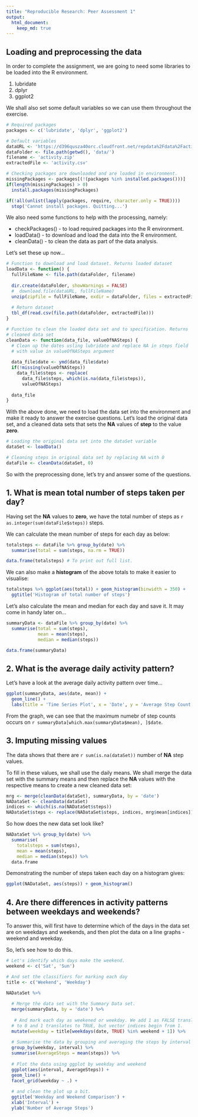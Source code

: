 ```yaml
---
title: "Reproducible Research: Peer Assessment 1"
output: 
  html_document:
    keep_md: true
---
```



## Loading and preprocessing the data
In order to complete the assignment, we are going to need some libraries to be 
loaded into the R environment.  

1. lubridate
2. dplyr
3. ggplot2

We shall also set some default variables so we can use them throughout the 
exercise.

```r
# Required packages
packages <- c('lubridate', 'dplyr', 'ggplot2')

# Default variables
dataURL <- 'https://d396qusza40orc.cloudfront.net/repdata%2Fdata%2Factivity.zip'
dataFolder <- file.path(getwd(), 'data/')
filename <- 'activity.zip'
extractedFile <- 'activity.csv'

# Checking packages are downloaded and are loaded in environment.
missingPackages <- packages[(!(packages %in% installed.packages()))]
if(length(missingPackages) > 0)
  install.packages(missingPackages)

if(!all(unlist(lapply(packages, require, character.only = TRUE))))
  stop('Cannot install packages. Quitting...')

```
We also need some functions to help with the processing, namely:

* checkPackages() - to load required packages into the R environment.
* loadData() - to download and load the data into the R environment.
* cleanData() - to clean the data as part of the data analysis.

Let's set these up now...
```r

# Function to download and load dataset. Returns loaded dataset
loadData <- function() {
  fullFileName <- file.path(dataFolder, filename)
  
  dir.create(dataFolder, showWarnings = FALSE)
  #  download.file(dataURL, fullFileName)
  unzip(zipfile = fullFileName, exdir = dataFolder, files = extractedFile)
  
  # Return dataset
  tbl_df(read.csv(file.path(dataFolder, extractedFile)))
}

# Function to clean the loaded data set and to specification. Returns 
# cleaned data set 
cleanData <- function(data_file, valueOfNASteps) {
  # Clean up the dates usling lubridate and replace NA in steps field
  # with value in valueOfNASteps argument
  
  data_file$date <- ymd(data_file$date)
  if(!missing(valueOfNASteps))
    data_file$steps <- replace(
      data_file$steps, which(is.na(data_file$steps)), 
      valueOfNASteps)
  
  data_file
}

```
With the above done, we need to load the data set into the environment and make
it ready to answer the exercise questions. Let's load the original data set, 
and a cleaned data sets that sets the **NA** values of **step** to the value
**zero**.

```r

# Loading the original data set into the dataSet variable
dataSet <- loadData()

# Cleaning steps in original data set by replacing NA with 0
dataFile <- cleanData(dataSet, 0)

```
So with the preprocessing done, let's try and answer some of the questions.

## 1. What is mean total number of steps taken per day?
Having set the **NA** values to **zero**, we have the total number of steps 
as `r as.integer(sum(dataFile$steps))` steps. 

We can calculate the mean number of steps for each day as below: 

```r
totalsteps <- dataFile %>% group_by(date) %>% 
  summarise(total = sum(steps, na.rm = TRUE))

data.frame(totalsteps) # To print out full list.
```
We can also make a __histogram__ of the above totals to make it easier to 
visualise: 

```r
totalsteps %>% ggplot(aes(total)) + geom_histogram(binwidth = 350) + 
  ggtitle('Histogram of total number of steps')
```
Let's also calculate the mean and median for each day and save it. It may come 
in handy later on...

```r
summaryData <- dataFile %>% group_by(date) %>% 
  summarise(total = sum(steps), 
            mean = mean(steps), 
            median = median(steps))

data.frame(summaryData)
```
## 2. What is the average daily activity pattern?

Let's have a look at the average daily activity pattern over time...

```r
ggplot(summaryData, aes(date, mean)) + 
  geom_line() + 
  labs(title = 'Time Series Plot', x = 'Date', y = 'Average Step Count')
```

From the graph, we can see that the maximum numebr of step counts occurs on 
`r summaryData[which.max(summaryData$mean), ]$date`.

## 3. Imputing missing values
The data shows that there are `r sum(is.na(dataSet))` number of **NA** 
step values.

To fill in these values, we shall use the daily means. We shall merge the 
data set with the summary means and then replace the **NA** values with the 
respective means to create a new cleaned data set:

```r
mrg <- merge(cleanData(dataSet), summaryData, by = 'date')
NADataSet <- cleanData(dataSet)
indices <- which(is.na(NADataSet$steps))
NADataSet$steps <- replace(NADataSet$steps, indices, mrg$mean[indices])

```

So how does the new data set look like?
```r
NADataSet %>% group_by(date) %>% 
  summarise(
    totalsteps = sum(steps),
    mean = mean(steps), 
    median = median(steps)) %>%
  data.frame
```

Demonstrating the number of steps taken each day on a histogram gives:

```r
ggplot(NADataSet, aes(steps)) + geom_histogram()
```

## 4. Are there differences in activity patterns between weekdays and weekends?
To answer this, will first have to determine which of the days in the data
set are on weekdays and weekends, and then plot the data on a line graphs - 
weekend and weekday.

So, let's see how to do this.
```r
# Let's identify which days make the weekend.
weekend <- c('Sat', 'Sun')

# And set the classifiers for marking each day
title <- c('Weekend', 'Weekday')

NADataSet %>%
  
  # Merge the data set with the Summary Data set.
  merge(summaryData, by = 'date') %>% 
 
   # And mark each day as weekened or weekday. We add 1 as FALSE translates
  # to 0 and 1 translates to TRUE, but vector indices begin from 1.
  mutate(weekday = title[weekdays(date, TRUE) %in% weekend + 1]) %>% 
  
  # Summarise the data by grouping and averaging the steps by interval and day
  group_by(weekday, interval) %>% 
  summarise(AverageSteps = mean(steps)) %>% 
  
  # Plot the data using ggplot by weekday and weekend
  ggplot(aes(interval, AverageSteps)) + 
  geom_line() + 
  facet_grid(weekday ~ .) +
  
  # and clean the plot up a bit.
  ggtitle('Weekday and Weekend Comparison') +
  xlab('Interval') + 
  ylab('Number of Average Steps')
```